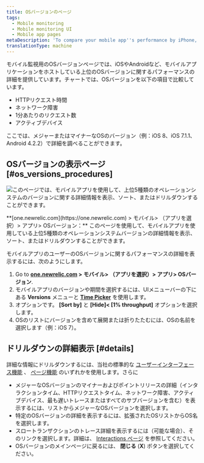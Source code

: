 ```yaml
---
title: OSバージョンのページ
tags:
  - Mobile monitoring
  - Mobile monitoring UI
  - Mobile app pages
metaDescription: 'To compare your mobile app''s performance by iPhone, Android Tablet, manufacturer, etc.: From the UI menu bar, select Mobile > (app) > App > OS versions.'
translationType: machine
---
```


モバイル監視用のOSバージョンページでは、iOSやAndroidなど、モバイルアプリケーションをホストしている上位のOSバージョンに関するパフォーマンスの詳細を提供しています。チャートでは、OSバージョンを以下の項目で比較しています。

* HTTPリクエスト時間
* ネットワーク障害
* 1分あたりのリクエスト数
* アクティブデバイス

ここでは、メジャーまたはマイナーなOSのバージョン（例：iOS 8、iOS 7.1.1、Android 4.2.2）で詳細を調べることができます。

## OSバージョンの表示ページ [#os_versions_procedures]

![このページでは、モバイルアプリを使用して、上位5種類のオペレーションシステムのバージョンに関する詳細情報を表示、ソート、またはドリルダウンすることができます。](./images/os-version-pic_0.png "OSバージョンページ")

<figcaption>
  **[one.newrelic.com](https://one.newrelic.com) > モバイル> （アプリを選択）> アプリ> OSバージョン：** このページを使用して、モバイルアプリを使用している上位5種類のオペレーションシステムバージョンの詳細情報を表示、ソート、またはドリルダウンすることができます。
</figcaption>

モバイルアプリのユーザーのOSバージョンに関するパフォーマンスの詳細を表示するには、次のようにします。

1. Go to **[one.newrelic.com](https://one.newrelic.com) > モバイル> （アプリを選択）> アプリ> OSバージョン**.
2. モバイルアプリのバージョンや期間を選択するには、UIメニューバーの下にある **Versions** メニューと [**Time Picker**](/docs/site/timepicker-setting-time-periods-to-view-data) を使用します。
3. オプションです。 **\[Sort by]** と **\[Hide]&lt; \[1% throughput]** オプションを選択します。
4. OSのリストにバージョンを含めて展開または折りたたむには、OSの名前を選択します（例：iOS 7）。

## ドリルダウンの詳細表示 [#details]

詳細な情報にドリルダウンするには、当社の標準的な [ユーザーインターフェース機能](/docs/accounts-partnerships/education/getting-started-new-relic/new-relic-user-interface) 、 [ページ機能](/docs/accounts-partnerships/education/getting-started-new-relic/standard-dashboard-features) のいずれかを使用します。さらに

* メジャーなOSバージョンのマイナーおよびポイントリリースの詳細（インタラクションタイム、HTTPリクエストタイム、ネットワーク障害、アクティブデバイス、最も遅いトレースまたはすべてのサブバージョンを含む）を表示するには、リストからメジャーなOSバージョンを選択します。
* 特定のOSバージョンの詳細を表示するには、拡張されたOSリストからOS名を選択します。
* スロートランザクションのトレース詳細を表示するには（可能な場合）、そのリンクを選択します。詳細は、 [Interactions ページ](/docs/mobile-monitoring-ui#interactions-timeline) を参照してください。
* OSバージョンのメインページに戻るには、 **閉じる** (**X**) ボタンを選択してください。